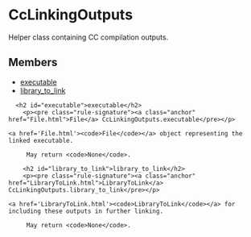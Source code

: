 <html devsite>
<head>
  <meta name="project_path" value="/_project.yaml">
  <meta name="book_path" value="/versions/6.5.0/_book.yaml">
</head>
<body>

<h1 class="page-title" id="modules.CcLinkingOutputs">CcLinkingOutputs</h1>

<!-- {% raw %} -->

Helper class containing CC compilation outputs.

<h2>Members</h2>
<ul>
    <li>
    <a href="#executable">executable</a>
  </li>
      <li>
    <a href="#library_to_link">library_to_link</a>
  </li>
  </ul>

      <h2 id="executable">executable</h2>
        <p><pre class="rule-signature"><a class="anchor" href="File.html">File</a> CcLinkingOutputs.executable</pre></p>

    <a href='File.html'><code>File</code></a> object representing the linked executable.

         May return <code>None</code>.

        <h2 id="library_to_link">library_to_link</h2>
        <p><pre class="rule-signature"><a class="anchor" href="LibraryToLink.html">LibraryToLink</a> CcLinkingOutputs.library_to_link</pre></p>

    <a href='LibraryToLink.html'><code>LibraryToLink</code></a> for including these outputs in further linking.

         May return <code>None</code>.


</body>
</html>

<!-- {% endraw %} -->
